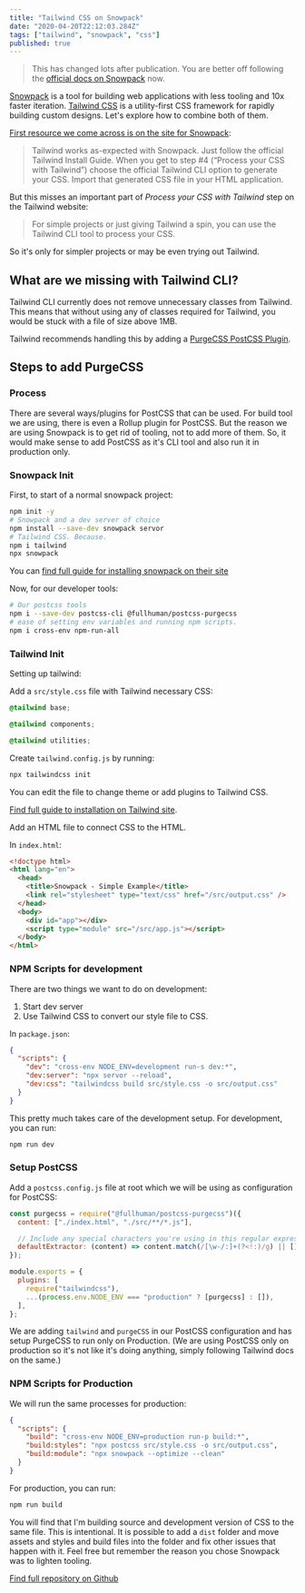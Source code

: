 ```yaml
---
title: "Tailwind CSS on Snowpack"
date: "2020-04-20T22:12:03.284Z"
tags: ["tailwind", "snowpack", "css"]
published: true
---
```


> This has changed lots after publication. You are better off following the [official docs on Snowpack](https://www.snowpack.dev/#tailwind-css) now.

[Snowpack](https://www.snowpack.dev/) is a tool for building web applications with less tooling and 10x faster iteration. [Tailwind CSS](https://tailwindcss.com/) is a utility-first CSS framework for
rapidly building custom designs. Let's explore how to combine both of them.

[First resource we come across is on the site for Snowpack](https://www.snowpack.dev/#tailwind-css):

> Tailwind works as-expected with Snowpack. Just follow the official Tailwind Install Guide. When you get to step #4 (“Process your CSS with Tailwind”) choose the official Tailwind CLI option to generate your CSS. Import that generated CSS file in your HTML application.

But this misses an important part of _Process your CSS with Tailwind_ step on the Tailwind website:

> For simple projects or just giving Tailwind a spin, you can use the Tailwind CLI tool to process your CSS.

So it's only for simpler projects or may be even trying out Tailwind.

## What are we missing with Tailwind CLI?

Tailwind CLI currently does not remove unnecessary classes from Tailwind. This means that without using any of classes required for Tailwind, you would be stuck with a file of size above 1MB.

Tailwind recommends handling this by adding a [PurgeCSS PostCSS Plugin](https://purgecss.com/).

## Steps to add PurgeCSS

### Process

There are several ways/plugins for PostCSS that can be used. For build tool we are using, there is even a Rollup plugin for PostCSS. But the reason we are using Snowpack is to get rid of tooling, not to add more of them. So, it would make sense to add PostCSS as it's CLI tool and also run it in production only.

### Snowpack Init

First, to start of a normal snowpack project:

```bash
npm init -y
# Snowpack and a dev server of choice
npm install --save-dev snowpack servor
# Tailwind CSS. Because.
npm i tailwind
npx snowpack
```

You can [find full guide for installing snowpack on their site](https://www.snowpack.dev/#installing-snowpack)

Now, for our developer tools:

```bash
# Our postcss tools
npm i --save-dev postcss-cli @fullhuman/postcss-purgecss
# ease of setting env variables and running npm scripts.
npm i cross-env npm-run-all
```

### Tailwind Init

Setting up tailwind:

Add a `src/style.css` file with Tailwind necessary CSS:

```css
@tailwind base;

@tailwind components;

@tailwind utilities;
```

Create `tailwind.config.js` by running:

```bash
npx tailwindcss init
```

You can edit the file to change theme or add plugins to Tailwind CSS.

[Find full guide to installation on Tailwind site](https://tailwindcss.com/docs/installation).

Add an HTML file to connect CSS to the HTML.

In `index.html`:

```html
<!doctype html>
<html lang="en">
  <head>
    <title>Snowpack - Simple Example</title>
    <link rel="stylesheet" type="text/css" href="/src/output.css" />
  </head>
  <body>
    <div id="app"></div>
    <script type="module" src="/src/app.js"></script>
  </body>
</html>
```

### NPM Scripts for development

There are two things we want to do on development:

1. Start dev server
2. Use Tailwind CSS to convert our style file to CSS.

In `package.json`:

```json
{
  "scripts": {
    "dev": "cross-env NODE_ENV=development run-s dev:*",
    "dev:server": "npx servor --reload",
    "dev:css": "tailwindcss build src/style.css -o src/output.css"
  }
}
```

This pretty much takes care of the development setup. For development, you can run:

```bash
npm run dev
```

### Setup PostCSS

Add a `postcss.config.js` file at root which we will be using as configuration for PostCSS:

```javascript
const purgecss = require("@fullhuman/postcss-purgecss")({
  content: ["./index.html", "./src/**/*.js"],

  // Include any special characters you're using in this regular expression
  defaultExtractor: (content) => content.match(/[\w-/:]+(?<!:)/g) || [],
});

module.exports = {
  plugins: [
    require("tailwindcss"),
    ...(process.env.NODE_ENV === "production" ? [purgecss] : []),
  ],
};
```

We are adding `tailwind` and `purgeCSS` in our PostCSS configuration and has setup PurgeCSS to run only on Production. (We are using PostCSS only on production so it's not like it's doing anything, simply following Tailwind docs on the same.)

### NPM Scripts for Production

We will run the same processes for production:

```json
{
  "scripts": {
    "build": "cross-env NODE_ENV=production run-p build:*",
    "build:styles": "npx postcss src/style.css -o src/output.css",
    "build:module": "npx snowpack --optimize --clean"
  }
}
```

For production, you can run:

```bash
npm run build
```

You will find that I'm building source and development version of CSS to the same file. This is intentional. It is possible to add a `dist` folder and move assets and styles and build files into the folder and fix other issues that happen with it. Feel free but remember the reason you chose Snowpack was to lighten tooling.

[Find full repository on Github](https://github.com/agneym/tailwind-snowpack)
